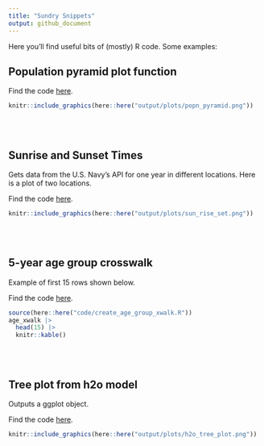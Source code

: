 ```yaml
---
title: "Sundry Snippets"
output: github_document
---
```


Here you'll find useful bits of (mostly) R code.
Some examples:

## Population pyramid plot function
Find the code [here](https://github.com/martymasek/sundry_snippets/blob/main/code/population_pyramid_function.R).

```r
knitr::include_graphics(here::here("output/plots/popn_pyramid.png"))
```

<br>
<br>

## Sunrise and Sunset Times
Gets data from the U.S. Navy's API for one year in different locations.
Here is a plot of two locations.

Find the code [here](https://github.com/martymasek/sundry_snippets/blob/main/code/sun_rise_set_times.R).

```r
knitr::include_graphics(here::here("output/plots/sun_rise_set.png"))
```

<br>
<br>

## 5-year age group crosswalk
Example of first 15 rows shown below.

Find the code [here](https://github.com/martymasek/sundry_snippets/blob/main/code/create_age_group_xwalk.R).

```r
source(here::here("code/create_age_group_xwalk.R"))
age_xwalk |>
  head(15) |>
  knitr::kable()
```

<br>
<br>

## Tree plot from h2o model
Outputs a ggplot object.

Find the code [here](https://github.com/martymasek/sundry_snippets/blob/main/code/plot_h2o_tree.R).

```r
knitr::include_graphics(here::here("output/plots/h2o_tree_plot.png"))
```
